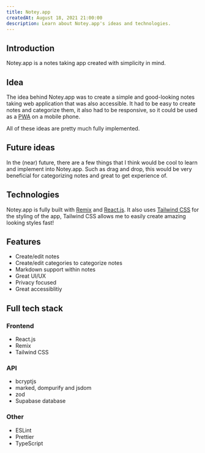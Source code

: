 ```yaml
---
title: Notey.app
createdAt: August 18, 2021 21:00:00
description: Learn about Notey.app's ideas and technologies.
---
```


## Introduction

Notey.app is a notes taking app created with simplicity in mind.

## Idea

The idea behind Notey.app was to create a simple and good-looking notes taking web application that was also accessible. It had to be easy to create notes and categorize them,
it also had to be responsive, so it could be used as a [PWA](https://web.dev/pwa) on a mobile phone.

All of these ideas are pretty much fully implemented.

## Future ideas

In the (near) future, there are a few things that I think would be cool to learn and implement into Notey.app. Such as drag and drop,
this would be very beneficial for categorizing notes and great to get experience of.

## Technologies

Notey.app is fully built with [Remix](https://remix.run) and [React.js](https://reactjs.org).
It also uses [Tailwind CSS](https://tailwindcss.com) for the styling of the app, Tailwind CSS allows me to easily create amazing looking styles fast!

## Features

- Create/edit notes
- Create/edit categories to categorize notes
- Markdown support within notes
- Great UI/UX
- Privacy focused
- Great accessiblitiy

## Full tech stack

### Frontend

- React.js
- Remix
- Tailwind CSS

### API

- bcryptjs
- marked, dompurify and jsdom
- zod
- Supabase database

### Other

- ESLint
- Prettier
- TypeScript
